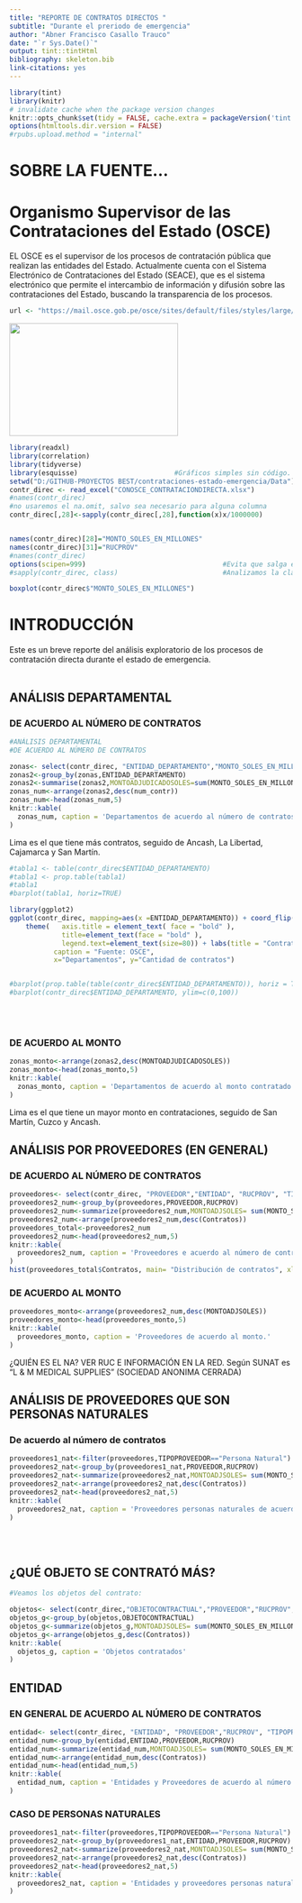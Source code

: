 ```yaml
---
title: "REPORTE DE CONTRATOS DIRECTOS "
subtitle: "Durante el preriodo de emergencia"
author: "Abner Francisco Casallo Trauco"
date: "`r Sys.Date()`"
output: tint::tintHtml
bibliography: skeleton.bib
link-citations: yes
---
```


```r
library(tint)
library(knitr)
# invalidate cache when the package version changes
knitr::opts_chunk$set(tidy = FALSE, cache.extra = packageVersion('tint'))
options(htmltools.dir.version = FALSE)
#rpubs.upload.method = "internal"
```

# SOBRE LA FUENTE...
# Organismo Supervisor de las Contrataciones del Estado (OSCE)

EL OSCE es el supervisor de los procesos de contratación pública que realizan las entidades del Estado.
Actualmente cuenta con el Sistema Electrónico de Contrataciones del Estado (SEACE), que es el sistema electrónico que permite el intercambio de información y difusión sobre las contrataciones del Estado, buscando la transparencia de los procesos.



```r

url <- "https://mail.osce.gob.pe/osce/sites/default/files/styles/large/public/field/image/Exoneraci%C3%B3n%20bajo%20lupa%20OSCE-01_1.jpg"

```

<img src="`r url`" height="200px" width="300px" > 

```r
library(readxl)
library(correlation)
library(tidyverse)
library(esquisse)                        #Gráficos simples sin código.
setwd("D:/GITHUB-PROYECTOS BEST/contrataciones-estado-emergencia/Data")
contr_direc <- read_excel("CONOSCE_CONTRATACIONDIRECTA.xlsx")
#names(contr_direc)
#no usaremos el na.omit, salvo sea necesario para alguna columna
contr_direc[,28]<-sapply(contr_direc[,28],function(x)x/1000000)


names(contr_direc)[28]="MONTO_SOLES_EN_MILLONES"
names(contr_direc)[31]="RUCPROV"
#names(contr_direc)
options(scipen=999)                                  #Evita que salga en notación científica (exponencial).
#sapply(contr_direc, class)                          #Analizamos la clase de cada columna. Ojo: FECHACONVOCATOERIA ESTÁ EN POSIXct y POSIxt q es formato de fecha

boxplot(contr_direc$"MONTO_SOLES_EN_MILLONES")


```


# INTRODUCCIÓN
Este es un breve reporte del análisis exploratorio de los procesos de contratación directa durante el estado de emergencia.
<br>
</br>


## ANÁLISIS DEPARTAMENTAL 

### DE ACUERDO AL NÚMERO DE CONTRATOS

```r
#ANÁLISIS DEPARTAMENTAL
#DE ACUERDO AL NÚMERO DE CONTRATOS

zonas<- select(contr_direc, "ENTIDAD_DEPARTAMENTO","MONTO_SOLES_EN_MILLONES")
zonas2<-group_by(zonas,ENTIDAD_DEPARTAMENTO)
zonas2<-summarise(zonas2,MONTOADJUDICADOSOLES=sum(MONTO_SOLES_EN_MILLONES),num_contr=n())
zonas_num<-arrange(zonas2,desc(num_contr))
zonas_num<-head(zonas_num,5)
knitr::kable(
  zonas_num, caption = 'Departamentos de acuerdo al número de contratos.'
)

```
Lima es el que tiene más contratos, seguido de Ancash, La Libertad, Cajamarca y San Martín.

```r

#tabla1 <- table(contr_direc$ENTIDAD_DEPARTAMENTO)
#tabla1 <- prop.table(tabla1)
#tabla1
#barplot(tabla1, horiz=TRUE)

library(ggplot2)
ggplot(contr_direc, mapping=aes(x =ENTIDAD_DEPARTAMENTO)) + coord_flip()+ stat_count (width = 0.7) +
    theme(   axis.title = element_text( face = "bold" ),
             title=element_text(face = "bold" ),
             legend.text=element_text(size=80)) + labs(title = "Contratos por departamentos"                            ,
           caption = "Fuente: OSCE",
           x="Departamentos", y="Cantidad de contratos") 


#barplot(prop.table(table(contr_direc$ENTIDAD_DEPARTAMENTO)), horiz = TRUE) #En términos de frecuencias relativas
#barplot(contr_direc$ENTIDAD_DEPARTAMENTO, ylim=c(0,100)) 

```
<br>
</br>

### DE ACUERDO AL MONTO
```r


zonas_monto<-arrange(zonas2,desc(MONTOADJUDICADOSOLES))
zonas_monto<-head(zonas_monto,5)
knitr::kable(
  zonas_monto, caption = 'Departamentos de acuerdo al monto contratado'
)

```

Lima es el que tiene un mayor monto en contrataciones, seguido de San Martín, Cuzco y Ancash.

## ANÁLISIS POR PROVEEDORES (EN GENERAL)


### DE ACUERDO AL NÚMERO DE CONTRATOS
```r

proveedores<- select(contr_direc, "PROVEEDOR","ENTIDAD", "RUCPROV", "TIPOPROVEEDOR","MONTO_SOLES_EN_MILLONES")
proveedores2_num<-group_by(proveedores,PROVEEDOR,RUCPROV)
proveedores2_num<-summarize(proveedores2_num,MONTOADJSOLES= sum(MONTO_SOLES_EN_MILLONES), Contratos=n())
proveedores2_num<-arrange(proveedores2_num,desc(Contratos))
proveedores_total<-proveedores2_num
proveedores2_num<-head(proveedores2_num,5)
knitr::kable(
  proveedores2_num, caption = 'Proveedores e acuerdo al número de contratos.'
)
hist(proveedores_total$Contratos, main= "Distribución de contratos", xlab="contratos por proveedor",ylab="número de proveedores", col="purple")
```

### DE ACUERDO AL MONTO
```r


proveedores_monto<-arrange(proveedores2_num,desc(MONTOADJSOLES))
proveedores_monto<-head(proveedores_monto,5)
knitr::kable(
  proveedores_monto, caption = 'Proveedores de acuerdo al monto.'
)

```

¿QUIÉN ES EL NA? VER RUC E INFORMACIÓN EN LA RED. Según SUNAT es "L & M MEDICAL SUPPLIES" (SOCIEDAD ANONIMA CERRADA)

## ANÁLISIS DE PROVEEDORES QUE SON PERSONAS NATURALES
### De acuerdo al número de contratos
```r

proveedores1_nat<-filter(proveedores,TIPOPROVEEDOR=="Persona Natural")
proveedores2_nat<-group_by(proveedores1_nat,PROVEEDOR,RUCPROV)
proveedores2_nat<-summarize(proveedores2_nat,MONTOADJSOLES= sum(MONTO_SOLES_EN_MILLONES), Contratos=n())
proveedores2_nat<-arrange(proveedores2_nat,desc(Contratos))
proveedores2_nat<-head(proveedores2_nat,5)
knitr::kable(
  proveedores2_nat, caption = 'Proveedores personas naturales de acuerdo al número de contratos.'
)

```
<br>
</br>

## ¿QUÉ OBJETO SE CONTRATÓ MÁS?


```r
#Veamos los objetos del contrato:

objetos<- select(contr_direc,"OBJETOCONTRACTUAL","PROVEEDOR","RUCPROV","TIPOPROVEEDOR","MONTO_SOLES_EN_MILLONES")
objetos_g<-group_by(objetos,OBJETOCONTRACTUAL)
objetos_g<-summarize(objetos_g,MONTOADJSOLES= sum(MONTO_SOLES_EN_MILLONES), Contratos=n())
objetos_g<-arrange(objetos_g,desc(Contratos))
knitr::kable(
  objetos_g, caption = 'Objetos contratados'
)


```


## ENTIDAD

### EN GENERAL DE ACUERDO AL NÚMERO DE CONTRATOS
```r

entidad<- select(contr_direc, "ENTIDAD", "PROVEEDOR","RUCPROV", "TIPOPROVEEDOR","MONTO_SOLES_EN_MILLONES")
entidad_num<-group_by(entidad,ENTIDAD,PROVEEDOR,RUCPROV)
entidad_num<-summarize(entidad_num,MONTOADJSOLES= sum(MONTO_SOLES_EN_MILLONES), Contratos=n())
entidad_num<-arrange(entidad_num,desc(Contratos))
entidad_num<-head(entidad_num,5)
knitr::kable(
  entidad_num, caption = 'Entidades y Proveedores de acuerdo al número de contratos.'
)

```

### CASO DE PERSONAS NATURALES
```r
proveedores1_nat<-filter(proveedores,TIPOPROVEEDOR=="Persona Natural")
proveedores2_nat<-group_by(proveedores1_nat,ENTIDAD,PROVEEDOR,RUCPROV)
proveedores2_nat<-summarize(proveedores2_nat,MONTOADJSOLES= sum(MONTO_SOLES_EN_MILLONES), Contratos=n())
proveedores2_nat<-arrange(proveedores2_nat,desc(Contratos))
proveedores2_nat<-head(proveedores2_nat,5)
knitr::kable(
  proveedores2_nat, caption = 'Entidades y proveedores personas naturales de acuerdo al número de contratos.'
)
```
